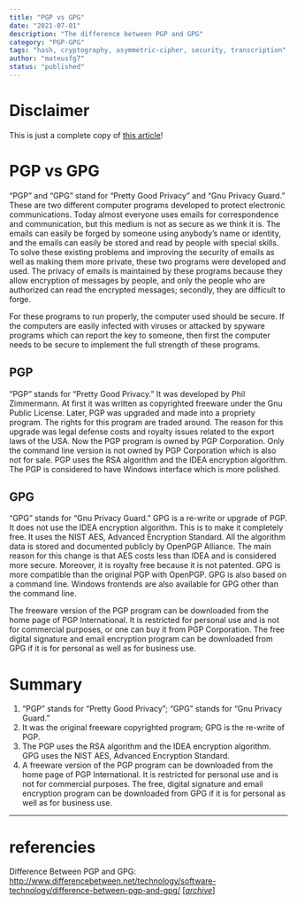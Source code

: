 ```yaml
---
title: "PGP vs GPG"
date: "2021-07-01"
description: "The difference between PGP and GPG"
category: "PGP-GPG"
tags: "hash, cryptography, asymmetric-cipher, security, transcription"
author: "mateusfg7"
status: "published"
---
```


# Disclaimer

This is just a complete copy of [this article](http://www.differencebetween.net/technology/software-technology/difference-between-pgp-and-gpg/)!

# PGP vs GPG

“PGP” and “GPG” stand for “Pretty Good Privacy” and “Gnu Privacy Guard.” These are two different computer programs developed to protect electronic communications. Today almost everyone uses emails for correspondence and communication, but this medium is not as secure as we think it is. The emails can easily be forged by someone using anybody’s name or identity, and the emails can easily be stored and read by people with special skills. To solve these existing problems and improving the security of emails as well as making them more private, these two programs were developed and used. The privacy of emails is maintained by these programs because they allow encryption of messages by people, and only the people who are authorized can read the encrypted messages; secondly, they are difficult to forge.

For these programs to run properly, the computer used should be secure. If the computers are easily infected with viruses or attacked by spyware programs which can report the key to someone, then first the computer needs to be secure to implement the full strength of these programs.

## PGP

“PGP” stands for “Pretty Good Privacy.” It was developed by Phil Zimmermann. At first it was written as copyrighted freeware under the Gnu Public License. Later, PGP was upgraded and made into a propriety program. The rights for this program are traded around. The reason for this upgrade was legal defense costs and royalty issues related to the export laws of the USA. Now the PGP program is owned by PGP Corporation. Only the command line version is not owned by PGP Corporation which is also not for sale. PGP uses the RSA algorithm and the IDEA encryption algorithm. The PGP is considered to have Windows interface which is more polished.

## GPG

“GPG” stands for “Gnu Privacy Guard.” GPG is a re-write or upgrade of PGP. It does not use the IDEA encryption algorithm. This is to make it completely free. It uses the NIST AES, Advanced Encryption Standard. All the algorithm data is stored and documented publicly by OpenPGP Alliance. The main reason for this change is that AES costs less than IDEA and is considered more secure. Moreover, it is royalty free because it is not patented. GPG is more compatible than the original PGP with OpenPGP. GPG is also based on a command line. Windows frontends are also available for GPG other than the command line.

The freeware version of the PGP program can be downloaded from the home page of PGP International. It is restricted for personal use and is not for commercial purposes, or one can buy it from PGP Corporation. The free digital signature and email encryption program can be downloaded from GPG if it is for personal as well as for business use.

# Summary

1. “PGP” stands for “Pretty Good Privacy”; “GPG” stands for “Gnu Privacy Guard.”
2. It was the original freeware copyrighted program; GPG is the re-write of PGP.
3. The PGP uses the RSA algorithm and the IDEA encryption algorithm. GPG uses the NIST AES, Advanced Encryption Standard.
4. A freeware version of the PGP program can be downloaded from the home page of PGP International. It is restricted for personal use and is not for commercial purposes. The free, digital signature and email encryption program can be downloaded from GPG if it is for personal as well as for business use.

---

# referencies

Difference Between PGP and GPG: http://www.differencebetween.net/technology/software-technology/difference-between-pgp-and-gpg/ [[_archive_](https://web.archive.org/web/20210701144244/http://www.differencebetween.net/technology/software-technology/difference-between-pgp-and-gpg/)]
